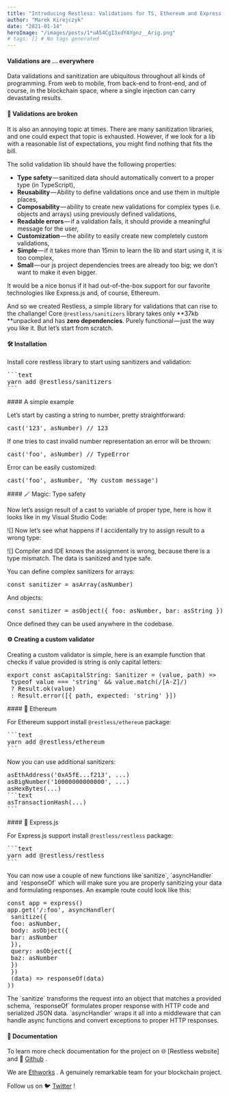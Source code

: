 ```yaml
---
title: "Introducing Restless: Validations for TS, Ethereum and Express.js"
author: "Marek Kirejczyk"
date: "2021-01-14"
heroImage: "/images/posts/1*uA54CgI3xdYAYgnz__Arig.png"
# tags: [] # No tags generated
---
```


#### Validations are … everywhere
Data validations and sanitization are ubiquitous throughout all kinds of programming. From web to mobile, from back-end to front-end, and of course, in the blockchain space, where a single injection can carry devastating results.

#### 😬 Validations are broken
It is also an annoying topic at times. There are many sanitization libraries, and one could expect that topic is exhausted. However, if we look for a lib with a reasonable list of expectations, you might find nothing that fits the bill.

The solid validation lib should have the following properties:

- **Type safety** — sanitized data should automatically convert to a proper type (in TypeScript),
- **Reusability** — Ability to define validations once and use them in multiple places,
- **Composability** — ability to create new validations for complex types (i.e. objects and arrays) using previously defined validations,
- **Readable errors** — if a validation fails, it should provide a meaningful message for the user,
- **Customization** — the ability to easily create new completely custom validations,
- **Simple** — if it takes more than 15min to learn the lib and start using it, it is too complex,
- **Small** — our js project dependencies trees are already too big; we don’t want to make it even bigger.

It would be a nice bonus if it had out-of-the-box support for our favorite technologies like Express.js and, of course, Ethereum.

And so we created Restless, a simple library for validations that can rise to the challange! Core `@restless/sanitizers` library takes only **37kb **unpacked and has **zero dependencies**. Purely functional — just the way you like it. But let’s start from scratch.

#### 🛠️ Installation
Install core restless library to start using sanitizers and validation:

<pre>```text
yarn add @restless/sanitizers
```
</pre>#### A simple example
Let’s start by casting a string to number, pretty straightforward:

<pre>cast('123', asNumber) // 123</pre>If one tries to cast invalid number representation an error will be thrown:

<pre>cast('foo', asNumber) // TypeError</pre>Error can be easily customized:

<pre>cast('foo', asNumber, 'My custom message')</pre>#### 🪄 Magic: Type safety
Now let’s assign result of a cast to variable of proper type, here is how it looks like in my Visual Studio Code:

![]
Now let’s see what happens if I accidentally try to assign result to a wrong type:

![]
Compiler and IDE knows the assignment is wrong, because there is a type mismatch. The data is sanitized and type safe.

You can define complex sanitizers for arrays:

<pre>const sanitizer = asArray(asNumber)</pre>And objects:

<pre>const sanitizer = asObject({ foo: asNumber, bar: asString })</pre>Once defined they can be used anywhere in the codebase.

#### ⚙️ Creating a custom validator
Creating a custom validator is simple, here is an example function that checks if value provided is string is only capital letters:

<pre>export const asCapitalString: Sanitizer<string> = (value, path) => 
 typeof value === 'string' && value.match(/[A-Z]/)
 ? Result.ok(value)
 : Result.error([{ path, expected: 'string' }])</pre>#### 💸 Ethereum
For Ethereum support install `@restless/ethereum` package:

<pre>```text
yarn add @restless/ethereum
```
</pre>Now you can use additional sanitizers:

<pre>asEthAddress('0xA5fE...f213', ...)
asBigNumber('10000000000000', ...)
asHexBytes(...)
```text
asTransactionHash(...)
```
</pre>#### 🚄 Express.js
For Express.js support install `@restless/restless` package:

<pre>```text
yarn add @restless/restless
```
</pre>You can now use a couple of new functions like`sanitize`, `asyncHandler` and `responseOf` which will make sure you are properly sanitizing your data and formulating responses. An example route could look like this:

<pre>const app = express()
app.get('/:foo', asyncHandler(
 sanitize({
 foo: asNumber,
 body: asObject({
 bar: asNumber
 }),
 query: asObject({
 baz: asNumber
 })
 })
 (data) => responseOf(data)
))</pre>The `sanitize` transforms the request into an object that matches a provided schema, `responseOf` formulates proper response with HTTP code and serialized JSON data. `asyncHandler` wraps it all into a middleware that can handle async functions and convert exceptions to proper HTTP responses.

#### 📕 Documentation
To learn more check documentation for the project on 🌐 [Restless website]
and 💾 [Github](https://github.com/EthWorks/restless) .

We are [Ethworks](https://ethworks.io/) . A genuinely remarkable team for your blockchain project.

Follow us on 🐦 [Twitter](https://twitter.com/ethworks) !